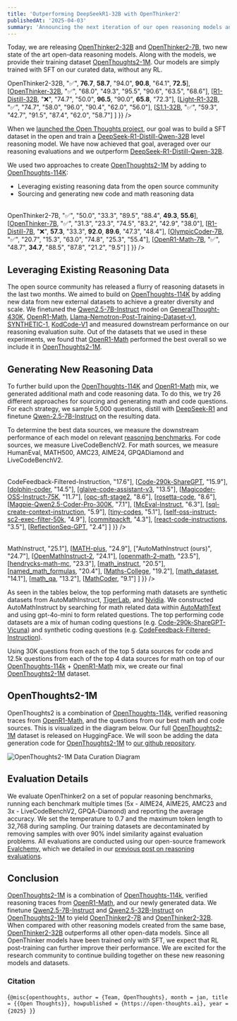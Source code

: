 ```yaml
---
title: 'Outperforming DeepSeekR1-32B with OpenThinker2'
publishedAt: '2025-04-03'
summary: 'Announcing the next iteration of our open reasoning models and datasets.'
---
```

Today, we are releasing [OpenThinker2-32B](https://huggingface.co/open-thoughts/OpenThinker2-32B) and [OpenThinker2-7B](https://huggingface.co/open-thoughts/OpenThinker2-7B), two new state of the art open-data reasoning models. Along with the models, we provide their training dataset [OpenThoughts2-1M](https://huggingface.co/datasets/open-thoughts/OpenThoughts2-1M). Our models are simply trained with SFT on our curated data, without any RL.
<Table
  data={{
    headers: [
      "Model",
      "Data",
      "AIME24",
      "AIME25",
      "AMC23",
      "MATH500",
      "GPQA-D",
      "LCBv2"
    ],
    rows: [
      [<a href="https://huggingface.co/open-thoughts/OpenThinker2-32B">OpenThinker2-32B</a>, "✅", <b>76.7</b>, <b>58.7</b>, "94.0", <b>90.8</b>, "64.1", <b>72.5</b>],
      [<a href="https://huggingface.co/open-thoughts/OpenThinker-32B">OpenThinker-32B</a>, "✅", "68.0", "49.3", "95.5", "90.6", "63.5", "68.6"],
      [<a href="https://huggingface.co/deepseek-ai/DeepSeek-R1-Distill-Qwen-32B">R1-Distill-32B</a>, "❌", "74.7", "50.0", <b>96.5</b>, "90.0", <b>65.8</b>, "72.3"],
      [<a href="https://huggingface.co/qihoo360/Light-R1-32B">Light-R1-32B</a>, "✅", "74.7", "58.0", "96.0", "90.4", "62.0", "56.0"],
      [<a href="https://huggingface.co/simplescaling/s1.1-32B">S1.1-32B</a>, "✅", "59.3", "42.7", "91.5", "87.4", "62.0", "58.7"]
    ]
  }}
/>

When we [launched the Open Thoughts project](https://www.open-thoughts.ai/blog/launch), our goal was to build a SFT dataset in the open and train a [DeepSeek-R1-Distill-Qwen-32B](https://huggingface.co/deepseek-ai/DeepSeek-R1-Distill-Qwen-32B) level reasoning model. We have now achieved that goal, averaged over our reasoning evaluations and we outperform [DeepSeek-R1-Distill-Qwen-32B](https://huggingface.co/deepseek-ai/DeepSeek-R1-Distill-Qwen-32B). 

We used two approaches to create [OpenThoughts2-1M](https://huggingface.co/datasets/open-thoughts/OpenThoughts2-1M) by adding to [OpenThoughts-114K](https://huggingface.co/datasets/open-thoughts/OpenThoughts-114k):
- Leveraging existing reasoning data from the open source community
- Sourcing and generating new code and math reasoning data

<Table
  data={{
    headers: [
      "Model",
      "Data",
      "AIME24",
      "AIME25",
      "AMC23",
      "MATH500",
      "GPQA-D",
      "LCBv2"
    ],
    rows: [
      [<a href="https://huggingface.co/open-thoughts/OpenThinker2-7B">OpenThinker2-7B</a>, "✅", "50.0", "33.3", "89.5", "88.4", <b>49.3</b>, <b>55.6</b>],
      [<a href="https://huggingface.co/open-thoughts/OpenThinker-7B">OpenThinker-7B</a>, "✅", "31.3", "23.3", "74.5", "83.2", "42.9", "38.0"],
      [<a href="https://huggingface.co/deepseek-ai/DeepSeek-R1-Distill-Qwen-7B">R1-Distill-7B</a>, "❌", <b>57.3</b>, "33.3", <b>92.0</b>, <b>89.6</b>, "47.3", "48.4"],
      [<a href="https://huggingface.co/open-r1/OlympicCoder-7B">OlympicCoder-7B</a>, "✅", "20.7", "15.3", "63.0", "74.8", "25.3", "55.4"],
      [<a href="https://huggingface.co/open-r1/OpenR1-Qwen-7B">OpenR1-Math-7B</a>, "✅", "48.7", <b>34.7</b>, "88.5", "87.8", "21.2", "9.5"]
    ]
  }}
/>

## Leveraging Existing Reasoning Data
The open source community has released a flurry of reasoning datasets in the last two months. We aimed to build on [OpenThoughts-114K](https://huggingface.co/datasets/open-thoughts/OpenThoughts-114k) by adding new data from new external datasets to achieve a greater diversity and scale. We finetuned the [Qwen2.5-7B-Instruct](https://huggingface.co/Qwen/Qwen2.5-7B-Instruct) model on [GeneralThought-430K](https://huggingface.co/datasets/GeneralReasoning/GeneralThought-430K), [OpenR1-Math](https://huggingface.co/datasets/open-r1/OpenR1-Math-Raw), [Llama-Nemotron-Post-Training-Dataset-v1](https://huggingface.co/datasets/nvidia/Llama-Nemotron-Post-Training-Dataset-v1), [SYNTHETIC-1](https://huggingface.co/datasets/PrimeIntellect/SYNTHETIC-1), [KodCode-V1](https://huggingface.co/datasets/KodCode/KodCode-V1) and measured downstream performance on our reasoning evaluation suite. Out of the datasets that we used in these experiments, we found that [OpenR1-Math](https://huggingface.co/datasets/open-r1/OpenR1-Math-Raw) performed the best overall so we include it in [OpenThoughts2-1M](https://huggingface.co/datasets/open-thoughts/OpenThoughts2-1M). 


## Generating New Reasoning Data

To further build upon the [OpenThoughts-114K](https://huggingface.co/datasets/open-thoughts/OpenThoughts-114k) and [OpenR1-Math](https://huggingface.co/datasets/open-r1/OpenR1-Math-Raw) mix, we generated additional math and code reasoning data. To do this, we try 26 different approaches for sourcing and generating math and code questions. For each strategy, we sample 5,000 questions, distill with [DeepSeek-R1](https://huggingface.co/deepseek-ai/DeepSeek-R1-Distill-Qwen-7B) and finetune [Qwen-2.5-7B-Instruct](https://huggingface.co/Qwen/Qwen2.5-7B-Instruct) on the resulting data. 

To determine the best data sources, we measure the downstream performance of each model on relevant [reasoning benchmarks](https://huggingface.co/collections/ryanmarten/reasoning-datasets-67aa88352e5d6cc89c1dd938). For code sources, we measure LiveCodeBenchV2. For math sources, we measure HumanEval, MATH500, AMC23, AIME24, GPQADiamond and LiveCodeBenchV2.

<div className="grid grid-cols-1 md:grid-cols-2 gap-4">
  <div>
    <Table
      data={{
        headers: [
          "Code Data Source",
          "LCBv2"
        ],
        rows: [
          [<a href="https://huggingface.co/datasets/m-a-p/CodeFeedback-Filtered-Instruction">CodeFeedback-Filtered-Instruction</a>, "17.6"],
          [<a href="https://huggingface.co/datasets/ajibawa-2023/Code-290k-ShareGPT">Code-290k-ShareGPT</a>, "15.9"],
          [<a href="https://huggingface.co/datasets/cognitivecomputations/dolphin-coder">dolphin-coder</a>, "14.5"],
          [<a href="https://huggingface.co/datasets/glaiveai/glaive-code-assistant-v3">glaive-code-assistant-v3</a>, "13.5"],
          [<a href="https://huggingface.co/datasets/ise-uiuc/Magicoder-OSS-Instruct-75K">Magicoder-OSS-Instruct-75K</a>, "11.7"],
          [<a href="https://huggingface.co/datasets/OpenCoder-LLM/opc-sft-stage2">opc-sft-stage2</a>, "8.6"],
          [<a href="https://huggingface.co/datasets/christopher/rosetta-code">rosetta-code</a>, "8.6"],
          [<a href="https://huggingface.co/datasets/Magpie-Align/Magpie-Qwen2.5-Coder-Pro-300K-v0.1">Magpie-Qwen2.5-Coder-Pro-300K</a>, "7.1"],
          [<a href="https://huggingface.co/datasets/Multilingual-Multimodal-NLP/McEval-Instruct">McEval-Instruct</a>, "6.3"],
          [<a href="https://huggingface.co/datasets/bugdaryan/sql-create-context-instruction">sql-create-context-instruction</a>, "5.9"],
          [<a href="https://huggingface.co/datasets/nampdn-ai/tiny-codes">tiny-codes</a>, "5.1"],
          [<a href="https://huggingface.co/datasets/bigcode/self-oss-instruct-sc2-exec-filter-50k">self-oss-instruct-sc2-exec-filter-50k</a>, "4.9"],
          [<a href="https://huggingface.co/datasets/bigcode/commitpackft">commitpackft</a>, "4.3"],
          [<a href="https://huggingface.co/datasets/cfahlgren1/react-code-instructions">react-code-instructions</a>, "3.5"],
          [<a href="https://huggingface.co/datasets/SenseLLM/ReflectionSeq-GPT">ReflectionSeq-GPT</a>, "2.4"]
        ]
      }}
    />
  </div>
  <div>
    <Table
      data={{
        headers: [
          "Math Data Source",
          "Average"
        ],
        rows: [
          [<a href="https://huggingface.co/datasets/TIGER-Lab/MathInstruct">MathInstruct</a>, "25.1"],
          [<a href="https://huggingface.co/datasets/TIGER-Lab/MATH-plus">MATH-plus</a>, "24.9"],
          ["AutoMathInstruct  (ours)", "24.7"],
          [<a href="https://huggingface.co/datasets/nvidia/OpenMathInstruct-2">OpenMathInstruct-2</a>, "24.1"],
          [<a href="https://huggingface.co/datasets/ai2-adapt-dev/openmath-2-math">openmath-2-math</a>, "23.5"],
          [<a href="https://huggingface.co/datasets/Asap7772/hendrycks-math-mc-llama-sft-intermediate-parallel">hendrycks-math-mc</a>, "23.3"],
          [<a href="https://huggingface.co/datasets/ibivibiv/math_instruct">math_instruct</a>, "20.5"],
          [<a href="https://huggingface.co/datasets/ddrg/named_math_formulas">named_math_formulas</a>, "20.4"],
          [<a href="https://huggingface.co/datasets/ajibawa-2023/Maths-College">Maths-College</a>, "19.2"],
          [<a href="https://huggingface.co/datasets/deepmind/math_dataset">math_dataset</a>, "14.1"],
          [<a href="https://huggingface.co/datasets/allenai/math_qa">math_qa</a>, "13.2"],
          [<a href="https://huggingface.co/datasets/mathmadness/MathCoder">MathCoder</a>, "9.1"]
        ]
      }}
    />
  </div>
</div>

As seen in the tables below, the top performing math datasets are synthetic datasets from AutoMathInstruct, [TigerLab](https://huggingface.co/TIGER-Lab), and [Nvidia](https://huggingface.co/datasets/nvidia/OpenMathInstruct-2). We constructed AutoMathInstruct by searching for math related data within [AutoMathText](https://huggingface.co/datasets/math-ai/AutoMathText) and using gpt-4o-mini to form related questions. The top performing code datasets are a mix of human coding questions (e.g. [Code-290k-ShareGPT-Vicuna](https://huggingface.co/datasets/cognitivecomputations/Code-290k-ShareGPT-Vicuna)) and synthetic coding questions (e.g.  [CodeFeedback-Filtered-Instruction](https://huggingface.co/datasets/m-a-p/CodeFeedback-Filtered-Instruction)).

Using 30K questions from each of the top 5 data sources for code and 12.5k questions from each of the top 4 data sources for math on top of our [OpenThoughts-114k](https://huggingface.co/datasets/open-thoughts/open-thoughts-114k) + [OpenR1-Math](https://huggingface.co/datasets/open-r1/OpenR1-Math-Raw) mix, we create our final [OpenThoughts2-1M](https://huggingface.co/datasets/open-thoughts/OpenThoughts2-1M) dataset. 


## OpenThoughts2-1M
OpenThoughts2 is a combination of [OpenThoughts-114k](https://huggingface.co/datasets/open-thoughts/open-thoughts-114k), verified reasoning traces from [OpenR1-Math](https://huggingface.co/datasets/open-r1/OpenR1-Math-Raw), and the questions from our best math and code sources. This is visualized in the diagram below. Our full [OpenThoughts2-1M](https://huggingface.co/datasets/open-thoughts/OpenThoughts2-1M) dataset is released on HuggingFace. We will soon be adding the data generation code for [OpenThoughts2-1M](https://huggingface.co/datasets/open-thoughts/OpenThoughts2-1M) to [our github repository](https://github.com/open-thoughts/open-thoughts).

<div className="flex justify-center my-8">
  <Image
    src="/openthoughts2-1M-diagram.png"
    alt="OpenThoughts2-1M Data Curation Diagram"
    className="rounded-lg"
    width={1000}
    height={1000}
  />
</div>

## Evaluation Details
We evaluate OpenThinker2 on a set of popular reasoning benchmarks, running each benchmark multiple times (5x - AIME24, AIME25, AMC23 and 3x - LiveCodeBenchV2, GPQA-Diamond) and reporting the average accuracy. We set the temperature to 0.7 and the maximum token length to 32,768 during sampling. Our training datasets are decontaminated by removing samples with over 90% indel similarity against evaluation problems. All evaluations are conducted using our open-source framework [Evalchemy](https://github.com/mlfoundations/Evalchemy/blob/main/README.md), which we detailed in our [previous post on reasoning evaluations](https://www.openthoughts.ai/blog/measure).

## Conclusion
[OpenThoughts2-1M](https://huggingface.co/datasets/open-thoughts/OpenThoughts2-1M) is a combination of [OpenThoughts-114k](https://huggingface.co/datasets/open-thoughts/open-thoughts-114k), verified reasoning traces from [OpenR1-Math](https://huggingface.co/datasets/open-r1/OpenR1-Math-Raw), and our newly generated data. We finetune   [Qwen2.5-7B-Instruct](https://huggingface.co/Qwen/Qwen2.5-7B-Instruct) and [Qwen2.5-32B-Instruct](https://huggingface.co/Qwen/Qwen2.5-32B-Instruct) on [OpenThoughts2-1M](https://huggingface.co/datasets/open-thoughts/OpenThoughts2-1M) to yield [OpenThinker2-7B](https://huggingface.co/open-thoughts/OpenThinker2-7B) and [OpenThinker2-32B](https://huggingface.co/open-thoughts/OpenThinker2-32B). When compared with other reasoning models created from the same base, [OpenThinker2-32B](https://huggingface.co/open-thoughts/OpenThinker2-32B) outperforms all other open-data models. Since all OpenThinker models have been trained only with SFT, we expect that RL post-training can further improve their performance. We are excited for the research community to continue building together on these new reasoning models and datasets.

### Citation
<Citation>{`@misc{openthoughts,
  author = {Team, OpenThoughts},
  month = jan,
  title = {{Open Thoughts}},
  howpublished = {https://open-thoughts.ai},
  year = {2025}
}`}</Citation>